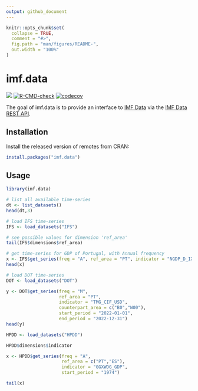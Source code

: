 ```yaml
---
output: github_document
---
```


<!-- README.md is generated from README.Rmd. Please edit that file -->

```r
knitr::opts_chunk$set(
  collapse = TRUE,
  comment = "#>",
  fig.path = "man/figures/README-",
  out.width = "100%"
)
```

# imf.data

<!-- badges: start -->
[![](https://www.r-pkg.org/badges/version/imf.data)](https://www.r-pkg.org/pkg/imf.data)
[![R-CMD-check](https://github.com/pedrobtz/imf.data/actions/workflows/R-CMD-check.yaml/badge.svg)](https://github.com/pedrobtz/imf.data/actions/workflows/R-CMD-check.yaml)
[![codecov](https://codecov.io/gh/pedrobtz/imf.data/graph/badge.svg?token=VQQI8WH9GR)](https://codecov.io/gh/pedrobtz/imf.data)
<!-- badges: end -->

The goal of imf.data is to provide an interface to [IMF Data](https://data.imf.org/) via the [IMF Data REST API](https://datahelp.imf.org/knowledgebase/articles/667681-json-restful-web-service).

## Installation

Install the released version of remotes from CRAN:

``` r
install.packages("imf.data")
```

## Usage

```r
library(imf.data)

# list all available time-series
dt <- list_datasets()
head(dt,3)
```

```r
# load IFS time-series
IFS <- load_datasets("IFS")

# see possible values for dimension 'ref_area'
tail(IFS$dimensions$ref_area)

# get time-series for GDP of Portugal, with Annual frequency
x <- IFS$get_series(freq = "A", ref_area = "PT", indicator = "NGDP_D_IX")
head(x)
```

```r
# load DOT time-series
DOT <- load_datasets("DOT")

y <- DOT$get_series(freq = "M",
                    ref_area = "PT",
                    indicator = "TMG_CIF_USD",
                    counterpart_area = c("B0","W00"),
                    start_period = "2022-01-01",
                    end_period = "2022-12-31")
head(y)
```


```r
HPDD <- load_datasets("HPDD")

HPDD$dimensions$indicator

x <- HPDD$get_series(freq = "A",
                     ref_area = c("PT","ES"),
                     indicator = "GGXWDG_GDP", 
                     start_period = "1974")

tail(x)
```
